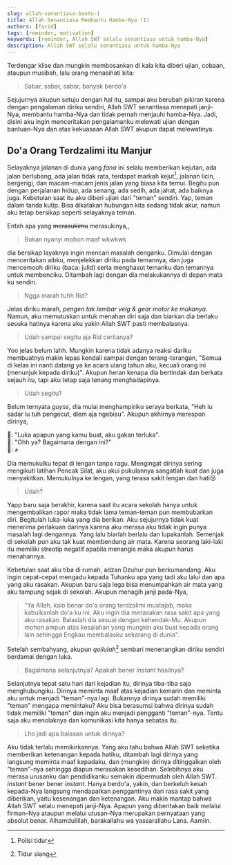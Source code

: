 ```yaml
---
slug: allah-senantiasa-bantu-1
title: Allah Senantiasa Membantu Hamba-Nya (1)
authors: [farid]
tags: [reminder, motivation]
keywords: [reminder, Allah SWT selalu senantiasa untuk hamba-Nya]
description: Allah SWT selalu senantiasa untuk hamba-Nya
---
```


Terdengar klise dan mungkin membosankan di kala kita diberi ujian, cobaan, ataupun musibah, lalu orang menasihati kita:

> Sabar, sabar, sabar, banyak berdo'a

Sejujurnya akupun setuju dengan hal itu, sampai aku berubah pikiran karena dengan pengalaman diriku sendiri, Allah SWT
senantiasa menepati janji-Nya, membantu hamba-Nya dan tidak pernah menjauhi hamba-Nya.
Jadi, disini aku ingin menceritakan pengalamanku melewati ujian dengan bantuan-Nya dan atas kekuasaan Allah SWT akupun dapat melewatinya.

<!--truncate-->

## Do'a Orang Terdzalimi itu Manjur

Selayaknya jalanan di dunia yang _fana_ ini selalu memberikan kejutan, ada jalan berlubang, ada jalan tidak rata, terdapat markah kejut[^1],
jalanan licin, bergerigi, dan macam-macam jenis jalan yang biasa kita temui. Begitu pun dengan perjalanan hidup, ada senang, ada sedih,
ada jahat, ada baiknya juga. Kebetulan saat itu aku diberi ujian dari "teman" sendiri. Yap, teman dalam tanda kutip. Bisa dikatakan
hubungan kita sedang tidak akur, namun aku tetap bersikap seperti selayaknya teman.

Entah apa yang ~~merasukimu~~ merasukinya,,

> Bukan nyanyi mohon maaf wkwkwk

dia bersikap layaknya ingin mencari masalah denganku. Dimulai dengan menceritakan aibku, menjelekkan diriku pada temannya, dan juga mencemooh
diriku (baca: julid) serta menghasut temanku dan temannya untuk membenciku. Ditambah lagi dengan dia melakukannya di depan mata ku
sendiri.

> Ngga marah tuhh Rid?

Jelas diriku marah, _pengen tak lembar velg & gear motor ke mukanya_. Namun, aku memutuskan untuk menahan diri saja dan biarkan dia berlaku
sesuka hatinya karena aku yakin Allah SWT pasti membalasnya.

> Udah sampai segitu aja Rid ceritanya?

Yoo jelas belum lahh. Mungkin karena tidak adanya reaksi dariku membuatnya makin lepas kendali sampai dengan terang-terangan,
"Semua di kelas ini nanti datang ya ke acara ulang tahun aku, kecuali orang ini (menunjuk kepada diriku)". Akupun heran kenapa dia
bertindak dan berkata sejauh itu, tapi aku tetap saja tenang menghadapinya.

> Udah segitu?

Belum ternyata _guyss_, dia mulai menghampiriku seraya berkata, "Heh lu sadar lu tuh pengecut, diem aja ngebisu". Akupun akhirnya merespon
dirinya,

&#128102;: "Luka apapun yang kamu buat, aku gakan terluka". <br />
&#128103;: "Ohh ya? Bagaimana dengan ini?" <br />
&#128103;: &#9994;

Dia memukulku tepat di lengan tanpa ragu. Mengingat dirinya sering mengikuti latihan Pencak Silat, aku akui pukulannya sangatlah kuat
dan juga menyakitkan. Memukulnya ke lengan, yang terasa sakit lengan dan hati&#128546;

> Udah?

Yapp baru saja berakhir, karena saat itu acara sekolah hanya untuk mengembalikan rapor maka tidak lama teman-teman pun membubarkan diri.
Begitulah luka-luka yang dia berikan. Aku sejujurnya tidak kuat menerima perlakuan darinya karena aku merasa aku tidak ingin punya
masalah lagi dengannya. Yang lalu biarlah berlalu dan lupakanlah. Semenjak di sekolah pun aku tak kuat membendung air mata. Karena seorang
laki-laki itu memiliki streotip negatif apabila menangis maka akupun harus menahannya.

Kebetulan saat aku tiba di rumah, adzan Dzuhur pun berkumandang. Aku ingin cepat-cepat mengadu kepada Tuhanku apa yang tadi aku lalui dan
apa yang aku rasakan. Akupun baru saja lega bisa menumpahkan air mata yang aku tampung sejak di sekolah. Akupun menagih janji pada-Nya,

> "Ya Allah, kalo benar do'a orang terdzalimi mustajab, maka kabulkanlah do'a ku ini. Aku ingin dia merasakan rasa sakit apa yang aku rasakan.
> Balaslah dia sesuai dengan kehendak-Mu. Akupun mohon ampun atas kesalahan yang mungkin aku buat kepada orang lain sehingga Engkau membalasku
> sekarang di dunia".

Setelah sembahyang, akupun _qoilulah_[^2] sembari menenangkan diriku sendiri berdamai dengan luka.

> Bagaimana selanjutnya? Apakah bener _instant_ hasilnya?

Selanjutnya tepat satu hari dari kejadian itu, dirinya tiba-tiba saja menghubungiku. Dirinya meminta maaf atas kejadian kemarin dan meminta
aku untuk menjadi "teman"-nya lagi. Bukannya dirinya sudah memiliki "teman" mengapa memintaku? Aku bisa berasumsi bahwa dirinya sudah
tidak memiliki "teman" dan ingin aku menjadi pengganti "teman"-nya. Tentu saja aku menolaknya dan komunikasi kita hanya sebatas itu.

> Lho jadi apa balasan untuk dirinya?

Aku tidak terlalu memikirkannya. Yang aku tahu bahwa Allah SWT seketika memberikan ketenangan kepada hatiku, ditambah lagi dirinya
yang langsung meminta maaf kepadaku, dan (mungkin) dirinya ditinggalkan oleh "teman"-nya sehingga diapun merasakan kesedihan. Selebihnya
aku merasa urusanku dan pendidikanku semakin dipermudah oleh Allah SWT. _instant_ bener bener _instant_. Hanya berdo'a, yakin, dan berkeluh
kesah kepada-Nya langsung mendapatkan penggantinya dari rasa sakit yang diberikan, yaitu kesenangan dan ketenangan. Aku makin mantap bahwa
Allah SWT selalu menepati janji-Nya. Apapun yang diberitakan baik melalui firman-Nya ataupun melalui utusan-Nya merupakan pernyataan yang
absolut benar. Alhamdulillah, barakallahu wa yassarallahu Lana. Aamiin.

[^1]: Polisi tidur
[^2]: Tidur siang
